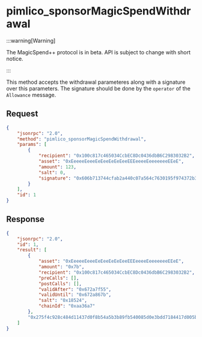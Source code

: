 # pimlico_sponsorMagicSpendWithdrawal

:::warning[Warning]

The MagicSpend++ protocol is in beta. API is subject to change with short notice.

:::

This method accepts the withdrawal parameteres along with a signature over this parameters. The signature should be done by the `operator` of the `Allowance` message.

## Request

```json
{
    "jsonrpc": "2.0",
    "method": "pimlico_sponsorMagicSpendWithdrawal",
    "params": [
        {
            "recipient": "0x100c817c465034CcbEC8Dc0436dbB6C2983032B2",
            "asset": "0xEeeeeEeeeEeEeeEeEeEeeEEEeeeeEeeeeeeeEEeE",
            "amount": 123,
            "salt": 0,
            "signature": "0x606b713744cfab2a440c07a564c7630195f974372b3c1ef62f10048f84931fdd7ad89b9ea48212994960b1e09ab34ead8c0a7e05aeae89427d3200d8e4463a1e1c"
        }
    ],
    "id": 1
}
```

## Response

```json
{
    "jsonrpc": "2.0",
    "id": 1,
    "result": [
        {
            "asset": "0xEeeeeEeeeEeEeeEeEeEeeEEEeeeeEeeeeeeeEEeE",
            "amount": "0x7b",
            "recipient": "0x100c817c465034CcbEC8Dc0436dbB6C2983032B2",
            "preCalls": [],
            "postCalls": [],
            "validAfter": "0x672a7f55",
            "validUntil": "0x672a867b",
            "salt": "0x18524",
            "chainId": "0xaa36a7"
        },
        "0x275f4c928c484d11437d0f8b54a5b3b89fb540085d0e3bdd7184417d005bdca2541d37d5651c198d4923969dee896c321059fc0c16deb299f2bbc9b3a341bd0d1c"
    ]
}
```